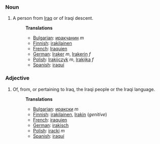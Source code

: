 ===Noun===
#A person from [[Iraq]] or of Iraqi descent.
#:'''Translations'''
#:*[[Bulgarian]]: [[иракчанин]] ''m''
#:*[[Finnish]]: [[irakilainen]]
#:*[[French]]: [[Iraquien]]
#:*[[German]]: [[Iraker]] ''m'', [[Irakerin]] ''f''
#:*[[Polish]]: [[Irakijczyk]] ''m'', [[Irakijka]] ''f''
#:*[[Spanish]]: [[iraquí]]

===Adjective===
#Of, from, or pertaining to Iraq, the Iraqi people or the Iraqi language.
#:'''Translations'''
#:*[[Bulgarian]]: [[иракски]] ''m''
#:*[[Finnish]]: [[irakilainen]], [[Irak#Finnish|Irakin]] (''genitive'')
#:*[[French]]: [[iraquien]]
#:*[[German]]: [[irakisch]]
#:*[[Polish]]: [[iracki]] ''m''
#:*[[Spanish]]: [[iraquí]]